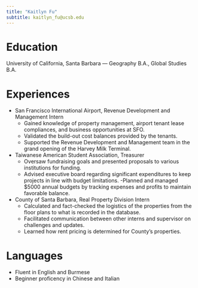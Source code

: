 ```yaml
---
title: "Kaitlyn Fu"
subtitle: kaitlyn_fu@ucsb.edu
---
```


# Education
University of California, Santa Barbara — Geography B.A., Global Studies B.A. 

# Experiences 
- San Francisco International Airport, Revenue Development and Management Intern
  - Gained knowledge of property management, airport tenant lease compliances, and business opportunities at SFO. 
  - Validated the build-out cost balances provided by the tenants. 
  - Supported the Revenue Development and Management team in the grand opening of the Harvey Milk Terminal.

- Taiwanese American Student Association, Treasurer
  - Oversaw fundraising goals and presented proposals to various institutions for funding. 
  - Advised executive board regarding significant expenditures to keep projects in line with budget limitations. 
  -Planned and managed $5000 annual budgets by tracking expenses and profits to maintain favorable balance. 

- County of Santa Barbara, Real Property Division Intern
  - Calculated and fact-checked the logistics of the properties from the floor plans to what is recorded in the database. 
  - Facilitated communication between other interns and supervisor on challenges and updates.
  - Learned how rent pricing is determined for County’s properties. 

# Languages 
- Fluent in English and Burmese 
- Beginner proficency in Chinese and Italian

